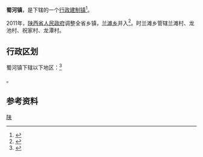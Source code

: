 {{中国乡级行政区|61/09/28/103/000}}

'''蜀河镇'''，是{{PRC admin/fullname|61/09/28/103/000|3}}下辖的一个[[行政建制镇|行政建制镇]]<ref>{{PRC admin/ref sgc|{{PRC admin/parent|61/09/28/103/000}}}}</ref>。

2011年，[[陕西省人民政府|陕西省人民政府]]调整全省乡镇，[[兰滩乡|兰滩乡]]并入<ref>{{Cite web |url=http://www.gov.cn/gzdt/2011-07/07/content_1901351.htm |title=陕西省发布撤乡并镇及部分乡镇行政区划调整公告 |accessdate=2021-05-15 |author= |date=2011-07-07 |work= |publisher=中华人民共和国中央政府网站，来源：陕西省人民政府网站 |quote=撤销安康市汉滨区梅子铺镇、运溪乡并入恒口镇[……]撤销旬阳县庙坪乡并入双河镇，撤桂花乡并入吕河镇，撤张坪乡并入白柳镇，撤沙阳乡并入赤岩镇，'''撤兰滩乡并入蜀河镇'''，撤公馆乡[……] |language=Zh-hans |archive-date=2012-04-19 |archive-url=https://web.archive.org/web/20120419064726/http://www.gov.cn/gzdt/2011-07/07/content_1901351.htm |dead-url=no }}</ref>。时兰滩乡管辖兰滩村、龙池村、祝家村、龙潭村。

== 行政区划 ==

蜀河镇下辖以下地区：<ref>{{PRC admin/ref sgc|61/09/28/103/000}}</ref>

{{PRC admin/children|61/09/28/103/000}}。

== 参考资料 ==

{{reflist}}

{{PRC admin/navcat|61/09/28/103/000}}
{{中国历史文化名镇}}
{{陕西行政区划小作品}}
[[Category:中国历史文化名镇|陕]]